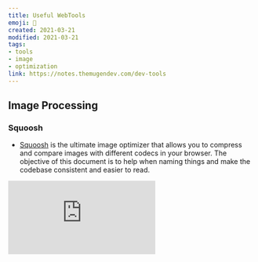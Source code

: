 ```yaml
---
title: Useful WebTools
emoji: 🧰
created: 2021-03-21
modified: 2021-03-21
tags:
- tools
- image
- optimization
link: https://notes.themugendev.com/dev-tools
---
```


## Image Processing

### Squoosh
  - [Squoosh](https://squoosh.app/) is the ultimate image optimizer that allows you to compress and compare images with different codecs in your browser. 
The objective of this document is to help when naming things and make the codebase consistent and easier to read.

<Embed src="https://squoosh.app/" loading="lazy"/> 
